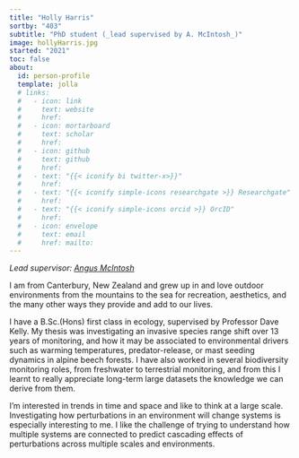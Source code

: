 ```yaml
---
title: "Holly Harris"
sortby: "403"
subtitle: "PhD student (_lead supervised by A. McIntosh_)"
image: hollyHarris.jpg
started: "2021"
toc: false
about:
  id: person-profile
  template: jolla
  # links:
  #   - icon: link
  #     text: website
  #     href: 
  #   - icon: mortarboard
  #     text: scholar
  #     href: 
  #   - icon: github
  #     text: github
  #     href: 
  #   - text: "{{< iconify bi twitter-x>}}"
  #     href:
  #   - text: "{{< iconify simple-icons researchgate >}} Researchgate"
  #     href: 
  #   - text: "{{< iconify simple-icons orcid >}} OrcID"
  #     href:
  #   - icon: envelope
  #     text: email
  #     href: mailto: 
---
```


*Lead supervisor: [Angus McIntosh](https://www.canterbury.ac.nz/science/contact-us/people/angus-mcintosh.html)*

I am from Canterbury, New Zealand and grew up in and love outdoor environments from the mountains to the sea for recreation, aesthetics, and the many other ways they provide and add to our lives.

I have a B.Sc.(Hons) first class in ecology, supervised by Professor Dave Kelly. My thesis was investigating an invasive species range shift over 13 years of monitoring, and how it may be associated to environmental drivers such as warming temperatures, predator-release, or mast seeding dynamics in alpine beech forests. I have also worked in several biodiversity monitoring roles, from freshwater to terrestrial monitoring, and from this I learnt to really appreciate long-term large datasets the knowledge we can derive from them.

I’m interested in trends in time and space and like to think at a large scale. Investigating how perturbations in an environment will change systems is especially interesting to me. I like the challenge of trying to understand how multiple systems are connected to predict cascading effects of perturbations across multiple scales and environments.
